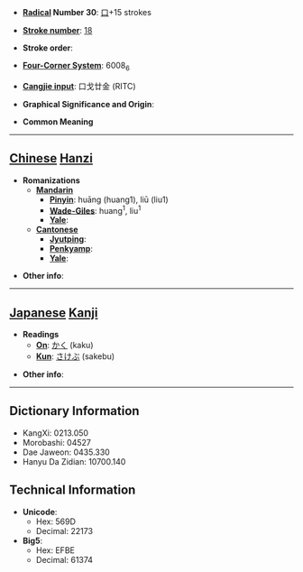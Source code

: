 * '''[[Wiktionary:Chinese radical index| Radical]] Number 30''': [[Wiktionary:Chinese radical index 口|口]]+15 strokes

* '''[[Wiktionary:Chinese total strokes index|Stroke number]]''': [[Wiktionary:Chinese total strokes index 18|18]]

* '''Stroke order''': 

* '''[[Wiktionary:Chinese four corner index|Four-Corner System]]''': 6008<sub>6</sub>

* '''[[Wiktionary:Chinese Cangjie index|Cangjie input]]''': 口戈廿金 (RITC)

* '''Graphical Significance and Origin''': 

* '''Common Meaning'''

----

== [[Chinese]] [[Hanzi]] ==

* '''Romanizations'''
** '''[[Mandarin]]'''
*** '''[[Pinyin]]''': huāng (huang1), liū (liu1)
*** '''[[Wade-Giles]]''': huang<sup>1</sup>, liu<sup>1</sup>
*** '''[[Yale]]''': 
** '''[[Cantonese]]'''
*** '''[[Jyutping]]''':
*** '''[[Penkyamp]]''': 
*** '''[[Yale]]''': 

* '''Other info''': 

----

== [[Japanese]] [[Kanji]] ==

* '''Readings'''
** '''[[On]]''': [[かく]] (kaku)
** '''[[Kun]]''': [[さけぶ]] (sakebu)

* '''Other info''':  

----

== Dictionary Information ==

* KangXi: 0213.050
* Morobashi: 04527
* Dae Jaweon: 0435.330
* Hanyu Da Zidian: 10700.140

== Technical Information ==

* '''Unicode''':
** Hex: 569D
** Decimal: 22173
* '''Big5''':
** Hex: EFBE
** Decimal: 61374